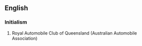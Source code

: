 ==English==

===Initialism===
{{rfc-header|Initialism}}
{{head|en|initialism}}

# Royal Automobile Club of Queensland (Australian Automobile Association)